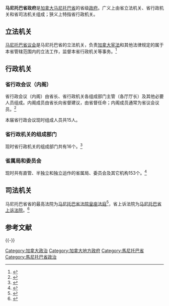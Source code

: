 {{noteTA
| 1 = zh:緬尼托巴;zh-cn:马尼托巴; zh-hk:緬尼吐巴; zh-tw:曼尼托巴;
}}

{{infobox
| title = 马尼托巴省政府
| headerstyle = vertical-align:middle;background-color:#efefef;
| image = 
| caption = 
| label1 = 国家
|  data1 = [[加拿大|加拿大]]
| label2 = 联邦政府
|  data2 = [[加拿大政府|加拿大政府]]
| label3 = 省（地区）
| data3 = [[马尼托巴省|马尼托巴省]]
| label4 = 政府驻地
|  data4 = [[温尼伯|温尼伯]]
| label5 = 官方网站
|  data5 = [https://gov.mb.ca/ gov.mb.ca]
| header6 = 立法机关
| label7 = 君主代表 
|  data7 = [[緬尼托巴省督|省督]]
| label8 = 省议会
|  data8 = [[曼尼托巴省议会|马尼托巴省议会]]
| header9 = 行政机关
| label10 = 主要机构
|  data10 = [[马尼托巴省政府#_省行政会议（内阁）|省行政会议（内阁）]]
| label13 = 省政府首脑
|  data13 = [[緬尼托巴省省長|省长]]
| label18 = Responsible to
|  data18 = <!-- responsible to parliament/president/monarch? -->
| header19 = 司法机关
| label20 = 省最高法院
|  data20 = [[马尼托巴省法院皇座法庭|马尼托巴省法院皇座法庭]]
| label21 = 省上诉法院
|  data21 = [[马尼托巴省上诉法院|马尼托巴省上诉法院]]
}}

'''马尼托巴省政府'''是[[加拿大|加拿大]][[马尼托巴省|马尼托巴省]]的省级[[政府|政府]]。广义上由省立法机关、省行政机关和省司法机关组成；狭义上特指省行政机关。

== 立法机关 ==

[[曼尼托巴省议会|马尼托巴省议会]]是马尼托巴省的立法机关，负责[[加拿大宪法|加拿大宪法]]和其他法律规定的属于本省管辖范围内的立法工作，监督本省行政机关等事务。<ref>{{Cite web |url=https://www.gov.mb.ca/legislature/education/learning.html |title=Learning About the Legislature - The Legislative Assembly of Manitoba |access-date=2020-10-02 |archive-date=2020-04-22 |archive-url=https://web.archive.org/web/20200422152400/https://www.gov.mb.ca/legislature/education/learning.html |dead-url=no }}</ref>

== 行政机关 ==

=== 省行政会议（内阁） ===
省行政会议（内阁）由省长、省行政机关各组成部门主管（各厅厅长）及其他必要人员组成。内阁成员由省长向省督建议，由省督任命；内阁成员通常为省议会议员。<ref>{{Cite web |url=https://www.gov.mb.ca/minister/index.html |title=Cabinet Ministers - Province of Manitoba |access-date=2020-10-02 |archive-date=2021-05-08 |archive-url=https://web.archive.org/web/20210508044257/https://www.gov.mb.ca/minister/index.html |dead-url=no }}</ref>

本届省行政会议现时组成人员共15人。

=== 省行政机关的组成部门 === 
现时省行政机关的组成部门共有16个。<ref>{{Cite web |url=https://www.gov.mb.ca/government/departments.html |title=Departments - Province of Manitoba |access-date=2020-10-02 |archive-date=2021-05-22 |archive-url=https://web.archive.org/web/20210522105911/https://www.gov.mb.ca/government/departments.html |dead-url=no }}</ref>

{{columns-list|2|
* 马尼托巴省农业和资源发展厅
* 马尼托巴省中心服务厅
* 马尼托巴省省皇家（国有）企业服务厅
* 马尼托巴省自然保护和气候厅
* 马尼托巴省教育厅
* 马尼托巴省经济发展和技能培训厅
* 马尼托巴省家庭事务厅
* 马尼托巴省财政厅
* 马尼托巴省卫生、老年人事务和积极生活厅
* 马尼托巴省原住民和北部关系厅
* 马尼托巴省基础设施厅
* 马尼托巴省政府事务厅
* 马尼托巴省司法厅
* 马尼托巴省市政关系厅
**马尼托巴省法语事务
* 马尼托巴省体育、文化和遗产厅

}}

=== 省属局和委员会 === 
现时共有直管、半独立和独立运作的省属局、委员会及其它机构153个。<ref>{{Cite web |url=https://www.gov.mb.ca/government/abc/alpha.html |title=Agencies, Boards and Commissions - Province of Manitoba |access-date=2020-10-02 |archive-date=2021-02-07 |archive-url=https://web.archive.org/web/20210207014601/https://www.gov.mb.ca/government/abc/alpha.html |dead-url=no }}</ref>
== 司法机关 ==
马尼托巴省省的最高法院为[[马尼托巴省法院皇座法庭|马尼托巴省法院皇座法庭]]<ref>{{Cite web |url=http://www.manitobacourts.mb.ca/court-of-queens-bench/ |title=Court of Queen's Bench - Manitobia Courts |access-date=2020-10-02 |archive-date=2021-03-10 |archive-url=https://web.archive.org/web/20210310151837/http://www.manitobacourts.mb.ca/court-of-queens-bench/ |dead-url=no }}</ref>，省上诉法院为[[马尼托巴省上诉法院|马尼托巴省上诉法院]]。<ref>{{Cite web |url=http://www.manitobacourts.mb.ca/court-of-appeal/ |title=Court of Appeal - Manitoba Courts |access-date=2020-10-02 |archive-date=2020-10-26 |archive-url=https://web.archive.org/web/20201026185915/http://www.manitobacourts.mb.ca/court-of-appeal/ |dead-url=no }}</ref>
== 参考文献 ==
{{reflist}}



{{-}}

{{加拿大一级行政区的政府}}

{{Authority control}}

[[Category:加拿大政治|Category:加拿大政治]]
[[Category:加拿大地方政府|Category:加拿大地方政府]]
[[Category:馬尼托巴省|Category:馬尼托巴省]]
[[Category:馬尼托巴省政治|Category:馬尼托巴省政治]]